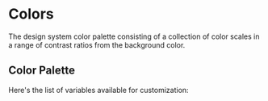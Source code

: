 
<Meta title="theme/Colors" />

# Colors

The design system color palette consisting of a collection of color scales in a
range of contrast ratios from the background color.

## Color Palette

Here's the list of variables available for customization:

<ColorPalette>
  <ColorItem
    title="background"
    colors={{
      DEFAULT: "hsl(var(--background))",
      body: "hsl(var(--background-body))",
      overlay: "hsl(var(--background-overlay))",
      strong: "hsl(var(--background-strong))",
      stronger: "hsl(var(--background-stronger))",
      strongest: "hsl(var(--background-strongest))",
      weak: "hsl(var(--background-weak))",
    }}
  />
  <ColorItem
    title="background-destructive"
    colors={{
      DEFAULT: "hsl(var(--background-destructive))",
      strong: "hsl(var(--background-destructive-strong))",
      stronger: "hsl(var(--background-destructive-stronger))",
      strongest: "hsl(var(--background-destructive-strongest))",
      weak: "hsl(var(--background-destructive-weak))",
      weaker: "hsl(var(--background-destructive-weaker))",
      weakest: "hsl(var(--background-destructive-weakest))",
    }}
  />
  <ColorItem
    title="background-error"
    colors={{
      DEFAULT: "hsl(var(--background-error))",
      strong: "hsl(var(--background-error-strong))",
      stronger: "hsl(var(--background-error-stronger))",
      strongest: "hsl(var(--background-error-strongest))",
      weakest: "hsl(var(--background-error-weakest))",
    }}
  />
  <ColorItem
    title="background-info"
    colors={{
      DEFAULT: "hsl(var(--background-info))",
      weakest: "hsl(var(--background-info-weakest))",
    }}
  />
  <ColorItem
    title="background-body-inverse"
    colors={{
      DEFAULT: "hsl(var(--background-body-inverse))",
    }}
  />
  <ColorItem
    title="background-inverse"
    colors={{
      DEFAULT: "hsl(var(--background-inverse))",
      strong: "hsl(var(--background-inverse-strong))",
      stronger: "hsl(var(--background-inverse-stronger))",
    }}
  />
  <ColorItem
    title="background-neutral"
    colors={{
      DEFAULT: "hsl(var(--background-neutral))",
      weakest: "hsl(var(--background-neutral-weakest))",
    }}
  />
  <ColorItem
    title="background-new"
    colors={{
      DEFAULT: "hsl(var(--background-new))",
      weakest: "hsl(var(--background-new-weakest))",
    }}
  />
  <ColorItem
    title="background-primary"
    colors={{
      DEFAULT: "hsl(var(--background-primary))",
      strong: "hsl(var(--background-primary-strong))",
      stronger: "hsl(var(--background-primary-stronger))",
      strongest: "hsl(var(--background-primary-strongest))",
      weak: "hsl(var(--background-primary-weak))",
      weaker: "hsl(var(--background-primary-weaker))",
      weakest: "hsl(var(--background-primary-weakest))",
    }}
  />
  <ColorItem
    title="background-success"
    colors={{
      DEFAULT: "hsl(var(--background-success))",
      weakest: "hsl(var(--background-success-weakest))",
    }}
  />
  <ColorItem
    title="background-warning"
    colors={{
      DEFAULT: "hsl(var(--background-warning))",
      weakest: "hsl(var(--background-warning-weakest))",
    }}
  />
  <ColorItem
    title="border"
    colors={{
      DEFAULT: "hsl(var(--border))",
      strong: "hsl(var(--border-strong))",
      weak: "hsl(var(--border-weak))",
      weaker: "hsl(var(--border-weaker))",
      weakest: "hsl(var(--border-weakest))",
    }}
  />
  <ColorItem
    title="border-destructive"
    colors={{
      DEFAULT: "hsl(var(--border-destructive))",
      strong: "hsl(var(--border-destructive-strong))",
      stronger: "hsl(var(--border-destructive-stronger))",
      strongest: "hsl(var(--border-destructive-strongest))",
      weak: "hsl(var(--border-destructive-weak))",
      weaker: "hsl(var(--border-destructive-weaker))",
      weakest: "hsl(var(--border-destructive-weakest))",
    }}
  />
  <ColorItem
    title="border-error"
    colors={{
      DEFAULT: "hsl(var(--border-error))",
      strong: "hsl(var(--border-error-strong))",
      stronger: "hsl(var(--border-error-stronger))",
      strongest: "hsl(var(--border-error-strongest))",
      weak: "hsl(var(--border-error-weak))",
      weaker: "hsl(var(--border-error-weaker))",
      weakest: "hsl(var(--border-error-weakest))",
    }}
  />
  <ColorItem
    title="border-info"
    colors={{
      DEFAULT: "hsl(var(--border-info))",
      weak: "hsl(var(--border-info-weak))",
      weaker: "hsl(var(--border-info-weaker))",
      weakest: "hsl(var(--border-info-weakest))",
    }}
  />
  <ColorItem
    title="border-inverse"
    colors={{
      DEFAULT: "hsl(var(--border-inverse))",
      strong: "hsl(var(--border-inverse-strong))",
      stronger: "hsl(var(--border-inverse-stronger))",
      strongest: "hsl(var(--border-inverse-strongest))",
      weaker: "hsl(var(--border-inverse-weaker))",
      weakest: "hsl(var(--border-inverse-weakest))",
    }}
  />
  <ColorItem
    title="border-neutral"
    colors={{
      DEFAULT: "hsl(var(--border-neutral))",
      weak: "hsl(var(--border-neutral-weak))",
      weaker: "hsl(var(--border-neutral-weaker))",
      weakest: "hsl(var(--border-neutral-weakest))",
    }}
  />
  <ColorItem
    title="border-new"
    colors={{
      DEFAULT: "hsl(var(--border-new))",
      weak: "hsl(var(--border-new-weak))",
      weaker: "hsl(var(--border-new-weaker))",
      weakest: "hsl(var(--border-new-weakest))",
    }}
  />
  <ColorItem
    title="border-primary"
    colors={{
      DEFAULT: "hsl(var(--border-primary))",
      strong: "hsl(var(--border-primary-strong))",
      stronger: "hsl(var(--border-primary-stronger))",
      strongest: "hsl(var(--border-primary-strongest))",
      weak: "hsl(var(--border-primary-weak))",
      weaker: "hsl(var(--border-primary-weaker))",
      weakest: "hsl(var(--border-primary-weakest))",
    }}
  />
  <ColorItem
    title="border-success"
    colors={{
      DEFAULT: "hsl(var(--border-success))",
      weak: "hsl(var(--border-success-weak))",
      weaker: "hsl(var(--border-success-weaker))",
      weakest: "hsl(var(--border-success-weakest))",
    }}
  />
  <ColorItem
    title="border-warning"
    colors={{
      DEFAULT: "hsl(var(--border-warning))",
      weak: "hsl(var(--border-warning-weak))",
      weaker: "hsl(var(--border-warning-weaker))",
      weakest: "hsl(var(--border-warning-weakest))",
    }}
  />
  <ColorItem
    title="data-visualization"
    colors={{
      1: "hsl(var(--data-visualization-1))",
      2: "hsl(var(--data-visualization-2))",
      3: "hsl(var(--data-visualization-3))",
      4: "hsl(var(--data-visualization-4))",
      5: "hsl(var(--data-visualization-5))",
      6: "hsl(var(--data-visualization-6))",
      7: "hsl(var(--data-visualization-7))",
      8: "hsl(var(--data-visualization-8))",
      9: "hsl(var(--data-visualization-9))",
      10: "hsl(var(--data-visualization-10))",
    }}
  />
  <ColorItem
    title="text"
    colors={{
      DEFAULT: "hsl(var(--text))",
      weak: "hsl(var(--text-weak))",
      weaker: "hsl(var(--text-weaker))",
      weakest: "hsl(var(--text-weakest))",
    }}
  />
  <ColorItem
    title="text-destructive"
    colors={{
      DEFAULT: "hsl(var(--text-destructive))",
      strong: "hsl(var(--text-destructive-strong))",
      stronger: "hsl(var(--text-destructive-stronger))",
      strongest: "hsl(var(--text-destructive-strongest))",
      weak: "hsl(var(--text-destructive-weak))",
    }}
  />
  <ColorItem
    title="text-error"
    colors={{
      DEFAULT: "hsl(var(--text-error))",
      strong: "hsl(var(--text-error-strong))",
      stronger: "hsl(var(--text-error-stronger))",
      strongest: "hsl(var(--text-error-strongest))",
      weak: "hsl(var(--text-error-weak))",
    }}
  />
  <ColorItem
    title="text-icon"
    colors={{
      DEFAULT: "hsl(var(--text-icon))",
      error: "hsl(var(--text-icon-error))",
      info: "hsl(var(--text-icon-info))",
      inverse: "hsl(var(--text-icon-inverse))",
      success: "hsl(var(--text-icon-success))",
      warning: "hsl(var(--text-icon-warning))",
      weaker: "hsl(var(--text-icon-weaker))",
    }}
  />
  <ColorItem
    title="text-info"
    colors={{
      DEFAULT: "hsl(var(--text-info))",
      strong: "hsl(var(--text-info-strong))",
    }}
  />
  <ColorItem
    title="text-inverse"
    colors={{
      DEFAULT: "hsl(var(--text-inverse))",
      weak: "hsl(var(--text-inverse-weak))",
      weaker: "hsl(var(--text-inverse-weaker))",
      weakest: "hsl(var(--text-inverse-weakest))",
    }}
  />
  <ColorItem
    title="text-link"
    colors={{
      DEFAULT: "hsl(var(--text-link))",
      strong: "hsl(var(--text-link-strong))",
      stronger: "hsl(var(--text-link-stronger))",
      strongest: "hsl(var(--text-link-strongest))",
      weak: "hsl(var(--text-link-weak))",
    }}
  />
  <ColorItem
    title="text-link-destructive"
    colors={{
      DEFAULT: "hsl(var(--text-link-destructive))",
      strong: "hsl(var(--text-link-destructive-strong))",
      stronger: "hsl(var(--text-link-destructive-stronger))",
      strongest: "hsl(var(--text-link-destructive-strongest))",
      weak: "hsl(var(--text-link-destructive-weak))",
    }}
  />
  <ColorItem
    title="text-new"
    colors={{
      DEFAULT: "hsl(var(--text-new))",
    }}
  />
  <ColorItem
    title="text-primary"
    colors={{
      DEFAULT: "hsl(var(--text-primary))",
      strong: "hsl(var(--text-primary-strong))",
      stronger: "hsl(var(--text-primary-stronger))",
      strongest: "hsl(var(--text-primary-strongest))",
      weak: "hsl(var(--text-primary-weak))",
    }}
  />
  <ColorItem
    title="text-success"
    colors={{
      DEFAULT: "hsl(var(--text-success))",
    }}
  />
  <ColorItem
    title="text-warning"
    colors={{
      DEFAULT: "hsl(var(--text-warning))",
      strong: "hsl(var(--text-warning-strong))",
    }}
  />
</ColorPalette>
